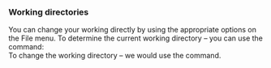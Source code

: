 ### Working directories
You can change your working directly by using the appropriate options on the File menu.
To determine the current working directory – you can use the \texttt{getwd()} command:	
\begin{framed}
\begin{verbatim}
> getwd()
[1] "C:/Users/Kevin/Documents"
\end{verbatim}
\end{framed}
To change the working directory – we would use the \texttt{setwd()} command.
\begin{framed}
\begin{verbatim}
> getwd()
[1] "C:/Users/Kevin"
>
> setwd("C:/Users/Kevin/Documents")
>
> getwd()
[1] "C:/Users/Kevin/Documents"
\end{verbatim}
\end{framed}
